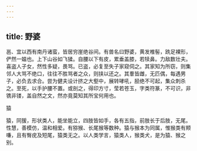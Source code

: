 ```yaml
---
---
---
```

title: 野婆
---



邕、宜以西有南丹诸蛮，皆居穷崖绝谷间。有兽名曰野婆，黄发椎髻，跣足裸形，俨然一媪也。上下山谷如飞猱。自腰以下有皮，累垂盖膝，若犊鼻。力敌数壮夫。喜盗人子女，然性多疑，畏骂。已盗，必复至失子家窥伺之。其家知为所窃，则集邻人大骂不绝口，往往不胜骂者之众，则挟以还之。其羣皆雌，无匹偶，每遇男子，必负去求合。尝为健夫设计挤之大壑中，展转哮吼，胫绝不可起，集众刺杀之。至死，以手护腰不置。或剖之，得印方寸，莹若苍玉，字类符篆，不可识，非镌非镂，盖自然之文，然亦竟莫知其所宝何用也。

猿

猿，同猨，形状类人，能坐能立，四肢皆如手，各有五指，前肢长于后肢，无尾。性慧，善模仿，温和相爱。有猕猴、长尾猴等数种。猿与猴本为同属，惟猴类有颊嗛，且有臀疣及短尾，猿类无之。以人类学言，猿类人，猴类犬，是为猿、猴之别。